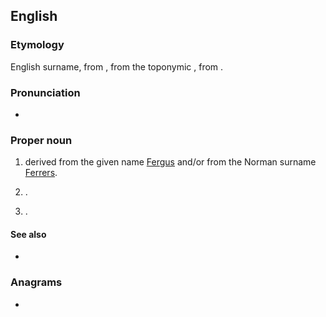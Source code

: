 {{also|ferris}}
==English==
{{wp}}

===Etymology===
English surname, from {{der|en|nrf|Ferrers}}, from the toponymic {{m|nrf|Ferrières}}, from {{der|en|fr|fer||iron}}.

===Pronunciation===
* {{rhymes|en|ɛɹɪs}}

===Proper noun===
{{en-proper noun}}

# {{surname|en|from=given names|nodot=1}} derived from the given name [[Fergus]] and/or from the Norman surname [[Ferrers]].
# {{place|en|village|s/Illinois}}.
# {{place|en|city|s/Texas}}.

====See also====
* {{l|en|Ferris wheel}}

===Anagrams===
* {{anagrams|en|a=efirrs|Friers|firers|friers}}